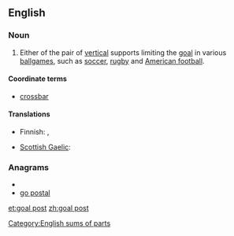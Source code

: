 ==English==

===Noun===
{{en-noun|sg=[[goal]] [[post]]}}

# {{sports}} Either of the pair of [[vertical]] supports limiting the [[goal]] in various [[ballgame|ballgames]], such as [[soccer]], [[rugby]] and [[American football]].

====Coordinate terms====
* [[crossbar]]

====Translations====
{{trans-top|vertical support limiting a goal}}
* Finnish: {{t+|fi|tolppa}}, {{t-|fi|maalitolppa}}
{{trans-mid}}
* [[Scottish Gaelic]]: {{t|gd|post-bàire|m}}
{{trans-bottom}}

===Anagrams===
* {{alphagram|agloopst}}
* [[go postal#English|go postal]]

[[Category:English sums of parts]]

[[et:goal post]]
[[zh:goal post]]